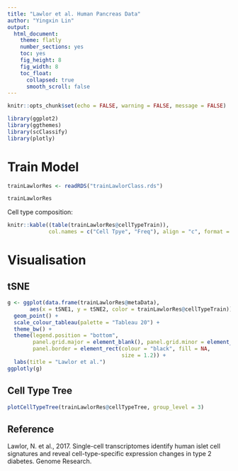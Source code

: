 ```yaml
---
title: "Lawlor et al. Human Pancreas Data"
author: "Yingxin Lin"
output:
  html_document:
    theme: flatly
    number_sections: yes
    toc: yes
    fig_height: 8
    fig_width: 8
    toc_float:
      collapsed: true
      smooth_scroll: false
---
```


```r
knitr::opts_chunk$set(echo = FALSE, warning = FALSE, message = FALSE)
```

```r
library(ggplot2)
library(ggthemes)
library(scClassify)
library(plotly)
```


# Train Model

```r
trainLawlorRes <- readRDS("trainLawlorClass.rds")
```


```r
trainLawlorRes
```


Cell type composition:

```r
knitr::kable((table(trainLawlorRes@cellTypeTrain)), 
             col.names = c("Cell Tpye", "Freq"), align = "c", format = "markdown")
```



# Visualisation

## tSNE
```r

g <- ggplot(data.frame(trainLawlorRes@metaData), 
       aes(x = tSNE1, y = tSNE2, color = trainLawlorRes@cellTypeTrain)) +
  geom_point() +
  scale_colour_tableau(palette = "Tableau 20") +
  theme_bw() +
  theme(legend.position = "bottom",
        panel.grid.major = element_blank(), panel.grid.minor = element_blank(),
        panel.border = element_rect(colour = "black", fill = NA, 
                                    size = 1.2)) +
  labs(title = "Lawlor et al.")
ggplotly(g)
```


## Cell Type Tree

```r
plotCellTypeTree(trainLawlorRes@cellTypeTree, group_level = 3)
```

## Reference

Lawlor, N. et al., 2017. Single-cell transcriptomes identify human islet cell signatures and reveal cell-type-specific expression changes in type 2 diabetes. Genome Research.
